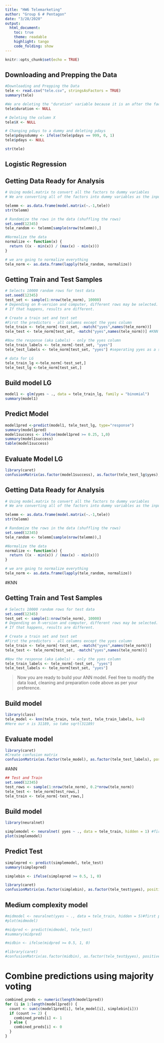 ---
title: "HW6 Telemarketing"
author: "Group 6 # Pentagon"
date: "3/28/2020"
output:
  html_document:
    toc: true
    theme: readable
    highlight: tango
    code_folding: show
---

```{r setup, include=FALSE}
knitr::opts_chunk$set(echo = TRUE)
```

## Downloading and Prepping the Data

```{r}
#Downloading and Prepping the Data
tele <- read.csv("tele.csv", stringsAsFactors = TRUE)
summary(tele)

#We are deleting the "duration" variable because it is an after the fact measurement. We only should be using variables that we know before the call
tele$duration <- NULL

# Deleting the column X
tele$X <- NULL

# Changing pdays to a dummy and deleting pdays
tele$pdaysdummy <- ifelse(tele$pdays == 999, 0, 1)
tele$pdays <- NULL

str(tele)
```

## Logistic Regression

## Getting Data Ready for Analysis

```{r}
# Using model.matrix to convert all the factors to dummy variables
# We are converting all of the factors into dummy variables as the input into knn has to be numeric

telemm <- as.data.frame(model.matrix(~.-1,tele))
str(telemm)

# Randomize the rows in the data (shuffling the rows)
set.seed(12345)
tele_random <- telemm[sample(nrow(telemm)),]

#Normalize the data
normalize <- function(x) {
  return ((x - min(x)) / (max(x) - min(x)))
}

# we are going to normalize everything 
tele_norm <- as.data.frame(lapply(tele_random, normalize))
```


## Getting Train and Test Samples

```{r}
# Selects 10000 random rows for test data
set.seed(12345)
test_set <- sample(1:nrow(tele_norm), 10000) 
# Depending on R-version and computer, different rows may be selected. 
# If that happens, results are different. 

# Create a train set and test set
#First the predictors - all columns except the yyes column
tele_train <- tele_norm[-test_set, -match("yyes",names(tele_norm))]
tele_test <- tele_norm[test_set, -match("yyes",names(tele_norm))] #KNN likes the rows seperate

#Now the response (aka Labels) - only the yyes column
tele_train_labels <- tele_norm[-test_set, "yyes"]
tele_test_labels <- tele_norm[test_set, "yyes"] #seperating yyes as a seperate data for KNN

# data for LG
tele_train_lg <-tele_norm[-test_set,]
tele_test_lg <-tele_norm[test_set,]
```

## Build model LG
```{r, cache= TRUE}
model1 <- glm(yyes ~ ., data = tele_train_lg, family = "binomial")
summary(model1)
```

## Predict Model
```{r, cache= TRUE}
model1pred <-predict(model1, tele_test_lg, type="response")
summary(model1pred)
model1success <- ifelse(model1pred >= 0.25, 1,0)
summary(model1success)
table(model1success)
```

## Evaluate Model LG
```{r, cache=TRUE}
library(caret)
confusionMatrix(as.factor(model1success), as.factor(tele_test_lg$yyes),positive = "1")
```

## Getting Data Ready for Analysis

```{r}
# Using model.matrix to convert all the factors to dummy variables
# We are converting all of the factors into dummy variables as the input into knn has to be numeric

telemm <- as.data.frame(model.matrix(~.-1,tele))
str(telemm)

# Randomize the rows in the data (shuffling the rows)
set.seed(12345)
tele_random <- telemm[sample(nrow(telemm)),]

#Normalize the data
normalize <- function(x) {
  return ((x - min(x)) / (max(x) - min(x)))
}

# we are going to normalize everything 
tele_norm <- as.data.frame(lapply(tele_random, normalize))
```

#KNN

## Getting Train and Test Samples

```{r, cache=TRUE}
# Selects 10000 random rows for test data
set.seed(12345)
test_set <- sample(1:nrow(tele_norm), 10000) 
# Depending on R-version and computer, different rows may be selected. 
# If that happens, results are different. 

# Create a train set and test set
#First the predictors - all columns except the yyes column
tele_train <- tele_norm[-test_set, -match("yyes",names(tele_norm))]
tele_test <- tele_norm[test_set, -match("yyes",names(tele_norm))]

#Now the response (aka Labels) - only the yyes column
tele_train_labels <- tele_norm[-test_set, "yyes"]
tele_test_labels <- tele_norm[test_set, "yyes"]

```

> Now you are ready to build your ANN model. Feel free to modify the data load, cleaning and preparation code above as per your preference.

## Build model
```{r, cache=TRUE}
library(class)
tele_model <- knn(tele_train, tele_test, tele_train_labels, k=4) 
#Here our n is 31189, so take sqrt(31189)
```

## Evaluate model
```{r, cache=TRUE}
library(caret)
#Create confusion matrix
confusionMatrix(as.factor(tele_model), as.factor(tele_test_labels), positive ="1")
```

#ANN

```{r, cache=TRUE}
## Test and Train
set.seed(12345)
test_rows <- sample(1:nrow(tele_norm), 0.2*nrow(tele_norm))
tele_test <- tele_norm[test_rows,]
tele_train <- tele_norm[-test_rows,]

```

## Build model 
```{r, cache=TRUE}
library(neuralnet)

simplemodel <- neuralnet( yyes ~ ., data = tele_train, hidden = 1) #first parameter (y parameter)
plot(simplemodel)
```
## Predict Test

```{r, cache=TRUE}
simplepred <- predict(simplemodel, tele_test)
summary(simplepred)

simplebin <- ifelse(simplepred >= 0.5, 1, 0)

library(caret)
confusionMatrix(as.factor(simplebin), as.factor(tele_test$yyes), positive = "1")
```

## Medium complexity model

```{r}
#midmodel <- neuralnet(yyes ~ ., data = tele_train, hidden = 5)#first parameter (y parameter)
#plot(midmodel)

#midpred <- predict(midmodel, tele_test)
#summary(midpred)

#midbin <- ifelse(midpred >= 0.5, 1, 0)

#library(caret)
#confusionMatrix(as.factor(midbin), as.factor(tele_test$yyes), positive = "1")
```

# Combine predictions using majority voting
```{r, cache=TRUE}
combined_preds <- numeric(length(model1pred))
for (i in 1:length(model1pred)) {
  count <- sum(c(model1pred[i], tele_model[i], simplebin[i]))
  if (count >= 2) {
    combined_preds[i] <- 1
  } else {
    combined_preds[i] <- 0
  }
}

```

